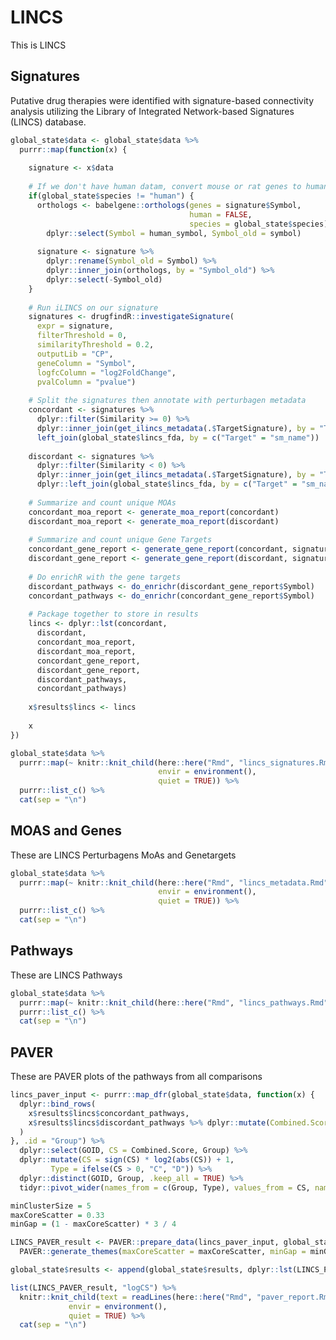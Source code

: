 # LINCS

This is LINCS

## Signatures

Putative drug therapies were identified with signature-based connectivity analysis utilizing the Library of Integrated Network-based Signatures (LINCS) database.

```r

global_state$data <- global_state$data %>%
  purrr::map(function(x) {
    
    signature <- x$data
    
    # If we don't have human datam, convert mouse or rat genes to human orthologs for iLINCS
    if(global_state$species != "human") { 
      orthologs <- babelgene::orthologs(genes = signature$Symbol, 
                                        human = FALSE, 
                                        species = global_state$species) %>%
        dplyr::select(Symbol = human_symbol, Symbol_old = symbol)
      
      signature <- signature %>%
        dplyr::rename(Symbol_old = Symbol) %>%
        dplyr::inner_join(orthologs, by = "Symbol_old") %>%
        dplyr::select(-Symbol_old)
    }
    
    # Run iLINCS on our signature
    signatures <- drugfindR::investigateSignature(
      expr = signature,
      filterThreshold = 0,
      similarityThreshold = 0.2,
      outputLib = "CP",
      geneColumn = "Symbol",
      logfcColumn = "log2FoldChange",
      pvalColumn = "pvalue")
    
    # Split the signatures then annotate with perturbagen metadata
    concordant <- signatures %>%
      dplyr::filter(Similarity >= 0) %>% 
      dplyr::inner_join(get_ilincs_metadata(.$TargetSignature), by = "TargetSignature") %>%
      left_join(global_state$lincs_fda, by = c("Target" = "sm_name"))
    
    discordant <- signatures %>%
      dplyr::filter(Similarity < 0) %>% 
      dplyr::inner_join(get_ilincs_metadata(.$TargetSignature), by = "TargetSignature") %>%
      dplyr::left_join(global_state$lincs_fda, by = c("Target" = "sm_name"))
    
    # Summarize and count unique MOAs
    concordant_moa_report <- generate_moa_report(concordant)
    discordant_moa_report <- generate_moa_report(discordant)
    
    # Summarize and count unique Gene Targets
    concordant_gene_report <- generate_gene_report(concordant, signature)
    discordant_gene_report <- generate_gene_report(discordant, signature)
    
    # Do enrichR with the gene targets
    discordant_pathways <- do_enrichr(discordant_gene_report$Symbol) 
    concordant_pathways <- do_enrichr(concordant_gene_report$Symbol)
    
    # Package together to store in results
    lincs <- dplyr::lst(concordant,
      discordant,
      concordant_moa_report,
      discordant_moa_report,
      concordant_gene_report,
      discordant_gene_report,
      discordant_pathways,
      concordant_pathways)
    
    x$results$lincs <- lincs
    
    x
})

global_state$data %>%
  purrr::map(~ knitr::knit_child(here::here("Rmd", "lincs_signatures.Rmd"), 
                                 envir = environment(), 
                                 quiet = TRUE)) %>%
  purrr::list_c() %>%
  cat(sep = "\n")
```

## MOAS and Genes

These are LINCS Perturbagens MoAs and Genetargets

```r
global_state$data %>%
  purrr::map(~ knitr::knit_child(here::here("Rmd", "lincs_metadata.Rmd"), 
                                 envir = environment(), 
                                 quiet = TRUE)) %>%
  purrr::list_c() %>%
  cat(sep = "\n")
```

## Pathways

These are LINCS Pathways

```r
global_state$data %>%
  purrr::map(~ knitr::knit_child(here::here("Rmd", "lincs_pathways.Rmd"), envir = environment(), quiet = TRUE)) %>%
  purrr::list_c() %>%
  cat(sep = "\n")
```

## PAVER

These are PAVER plots of the pathways from all comparisons

```r
lincs_paver_input <- purrr::map_dfr(global_state$data, function(x) {
  dplyr::bind_rows(
    x$results$lincs$concordant_pathways,
    x$results$lincs$discordant_pathways %>% dplyr::mutate(Combined.Score = Combined.Score * -1)
  )
}, .id = "Group") %>%
  dplyr::select(GOID, CS = Combined.Score, Group) %>%
  dplyr::mutate(CS = sign(CS) * log2(abs(CS)) + 1,
         Type = ifelse(CS > 0, "C", "D")) %>%
  dplyr::distinct(GOID, Group, .keep_all = TRUE) %>%
  tidyr::pivot_wider(names_from = c(Group, Type), values_from = CS, names_sep = "-")

minClusterSize = 5
maxCoreScatter = 0.33
minGap = (1 - maxCoreScatter) * 3 / 4

LINCS_PAVER_result <- PAVER::prepare_data(lincs_paver_input, global_state$embeddings, global_state$term2name) %>%
  PAVER::generate_themes(maxCoreScatter = maxCoreScatter, minGap = minGap, minClusterSize = minClusterSize)

global_state$results <- append(global_state$results, dplyr::lst(LINCS_PAVER_result))

list(LINCS_PAVER_result, "logCS") %>%
  knitr::knit_child(text = readLines(here::here("Rmd", "paver_report.Rmd")),
             envir = environment(),
             quiet = TRUE) %>%
  cat(sep = "\n")
```
